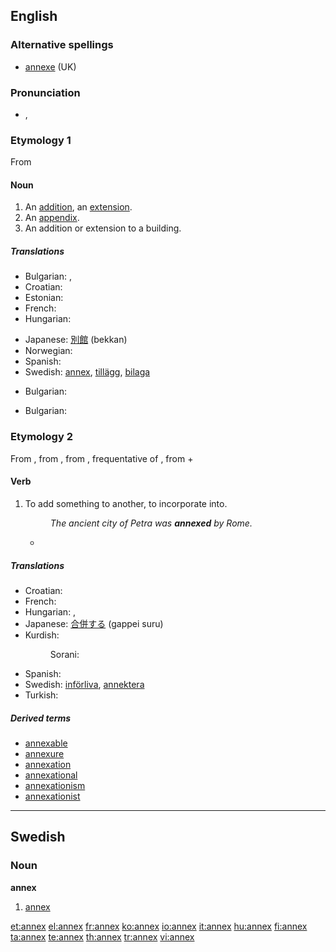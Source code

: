 ==English==

===Alternative spellings===
* [[annexe]] (UK)

===Pronunciation===
* {{a|UK}} {{IPA|/ˈæn.ɛks/}}, {{SAMPA|/"{n.Eks/}}

===Etymology 1===
From {{etyl|fr|en}} {{term|annexe||lang=fr}}

====Noun====
{{en-noun|es}}

# An [[addition]], an [[extension]].
# An [[appendix]].
# An addition or extension to a building.

=====Translations=====
{{trans-top|An addition, an extension}}
* Bulgarian: {{t|bg|прибавка|sc=Cyrl}},  {{t|bg|допълнение|sc=Cyrl}}
* Croatian: {{t-|hr|aneks|m}}
* Estonian: {{t-|et|lisa}}
* French: {{t+|fr|annexe}}
* Hungarian: {{t+|hu|függelék}}
{{trans-mid}}
* Japanese: [[別館]] (bekkan)
* Norwegian: {{t+|no|anneks}}
* Spanish: {{t+|es|anexo}}
* Swedish: [[#Swedish|annex]], [[tillägg]], [[bilaga]]
{{trans-bottom}}

{{trans-top|An appendix}}
* Bulgarian: {{t|bg|приложение|sc=Cyrl}}
{{trans-mid}}
{{trans-bottom}}

{{trans-top|An appendix}}
* Bulgarian: {{t|bg|приложение|sc=Cyrl}}
{{trans-mid}}
{{trans-bottom}}

===Etymology 2===
From {{etyl|enm|en}}, from {{etyl|fro|en}} {{term|annexer||lang=fro|to join}}, from {{ML.}} {{term|annexare||lang=la}}, frequentative of {{etyl|la|en}} {{term|annecto|annecetere|lang=la|to bind to}}, from {{term|ad-||lang=la|to}} + {{term|necto|nectere|lang=la|to tie", "bind}}

====Verb====
{{en-verb|annex|es}}

# To add something to another, to incorporate into.
#: ''The ancient city of Petra was '''annexed''' by Rome.''
#* {{quote-book|title=[[W:Huế|Wikipedia:Syngman Rhee]] | year=2009 | passage= ''In 1910, he returned to Korea, which had by this time been '''annexed''' by Japan.'' }}
=====Translations=====
{{trans-top|To add something to another, to incorporate into}}
* Croatian: {{t-|hr|anektirati}}
* French: {{t+|fr|annexer}}
* Hungarian: {{t|hu|hozzácsatol}}, {{t-|hu|annektál}}
* Japanese: [[合併する]] (gappei suru)
* Kurdish:
*: Sorani: {{t|ku|خستنه‌ سه‌ر|tr=xistine ser|sc=ku-Arab}}
{{trans-mid}}
* Spanish: {{t+|es|anexo}}
* Swedish: [[införliva]], [[annektera]]
* Turkish: {{t+|tr|ek}}
{{trans-bottom}}

=====Derived terms=====
* [[annexable]]
* [[annexure]]
* [[annexation]]
* [[annexational]]
* [[annexationism]]
* [[annexationist]]

----

==Swedish==

===Noun===
{{sv-noun-n-zero|genitive=}}
'''annex'''

# [[#English|annex]]

[[et:annex]]
[[el:annex]]
[[fr:annex]]
[[ko:annex]]
[[io:annex]]
[[it:annex]]
[[hu:annex]]
[[fi:annex]]
[[ta:annex]]
[[te:annex]]
[[th:annex]]
[[tr:annex]]
[[vi:annex]]